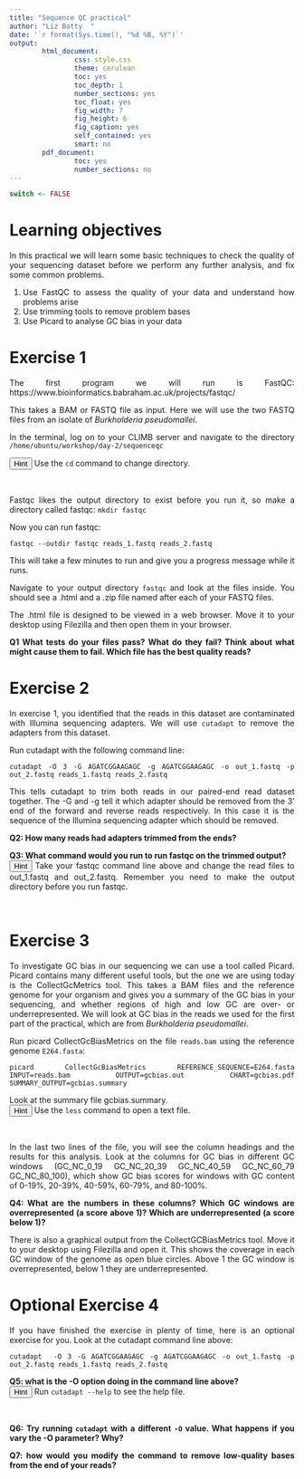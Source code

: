 ```yaml
---
title: "Sequence QC practical"
author: "Liz Batty  "
date: '`r format(Sys.time(), "%d %B, %Y")`'
output:
        html_document:
                css: style.css
                theme: cerulean
                toc: yes
                toc_depth: 1
                number_sections: yes
                toc_float: yes
                fig_width: 7
                fig_height: 6
                fig_caption: yes
                self_contained: yes
                smart: no
        pdf_document:
                toc: yes
                number_sections: no
---
```


<style>
body {
text-align: justify}
</style>

```r
switch <- FALSE
```

# Learning objectives {-}

In this practical we will learn some basic techniques to check the quality of your sequencing dataset before we perform any further analysis, and fix some common problems.

1. Use FastQC to assess the quality of your data and understand how problems arise
2. Use trimming tools to remove problem bases
3. Use Picard to analyse GC bias in your data

# Exercise 1 {-}

The first program we will run is FastQC:
https://www.bioinformatics.babraham.ac.uk/projects/fastqc/

This takes a BAM or FASTQ file as input. Here we will use the two FASTQ files from an isolate of *Burkholderia pseudomallei*.

In the terminal, log on to your CLIMB server and navigate to the directory `/home/ubuntu/workshop/day-2/sequenceqc`

<div class="toggle"><button>Hint</button>
Use the `cd` command to change directory.</div><br>

Fastqc likes the output directory to exist before you run it, so make a directory called fastqc: `mkdir fastqc`

Now you can run fastqc:

```fastqc --outdir fastqc reads_1.fastq reads_2.fastq```

This will take a few minutes to run and give you a progress message while it runs.

Navigate to your output directory `fastqc` and look at the files inside. You should see a .html and a .zip file named after each of your FASTQ files.

The .html file is designed to be viewed in a web browser. Move it to your desktop using Filezilla and then open them in your browser.

**Q1 What tests do your files pass? What do they fail? Think about what might cause them to fail. Which file has the best quality reads?**

# Exercise 2 {-}

In exercise 1, you identified that the reads in this dataset are contaminated with Illumina sequencing adapters. We will use `cutadapt` to remove the adapters from this dataset. 

Run cutadapt with the following command line:

```cutadapt -O 3 -G AGATCGGAAGAGC -g AGATCGGAAGAGC -o out_1.fastq -p out_2.fastq reads_1.fastq reads_2.fastq```

This tells cutadapt to trim both reads in our paired-end read dataset together. The -G and -g tell it which adapter should be removed from the 3' end of the forward and reverse reads respectively. In this case it is the sequence of the Illumina sequencing adapter which should be removed.

**Q2: How many reads had adapters trimmed from the ends?**

**Q3: What command would you run to run fastqc on the trimmed output?**
<div class="toggle"><button>Hint</button>Take your fastqc command line above and change the read files to out_1.fastq and out_2.fastq. Remember you need to make the output directory before you run fastqc.</div><br>


# Exercise 3 {-}

To investigate GC bias in our sequencing we can use a tool called Picard. Picard contains many different useful tools, but the one we are using today is the CollectGcMetrics tool. This takes a BAM files and the reference genome for your organism and gives you a summary of the GC bias in your sequencing, and whether regions of high and low GC are over- or underrepresented. We will look at GC bias in the reads we used for the first part of the practical, which are from *Burkholderia pseudomallei*.

Run picard CollectGcBiasMetrics on the file `reads.bam` using the reference genome `E264.fasta`:

```picard CollectGcBiasMetrics REFERENCE_SEQUENCE=E264.fasta INPUT=reads.bam OUTPUT=gcbias.out CHART=gcbias.pdf SUMMARY_OUTPUT=gcbias.summary```

Look at the summary file gcbias.summary. 
<div class="toggle"><button>Hint</button>Use the `less` command to open a text file.</div><br>

In the last two lines of the file, you will see the column headings and the results for this analysis. Look at the columns for GC bias in different GC windows (GC_NC_0_19 GC_NC_20_39 GC_NC_40_59 GC_NC_60_79 GC_NC_80_100), which show GC bias scores for windows with GC content of 0-19%, 20-39%, 40-59%, 60-79%, and 80-100%. 

**Q4: What are the numbers in these columns? Which GC windows are overrepresented (a score above 1)? Which are underrepresented (a score below 1)?**

There is also a graphical output from the CollectGCBiasMetrics tool. Move it to your desktop using Filezilla and open it. This shows the coverage in each GC window of the genome as open blue circles. Above 1 the GC window is overrepresented, below 1 they are underrepresented.

# Optional Exercise 4 {-}

If you have finished the exercise in plenty of time, here is an optional exercise for you. Look at the cutadapt command line above:

```cutadapt  -O 3 -G AGATCGGAAGAGC -g AGATCGGAAGAGC -o out_1.fastq -p out_2.fastq reads_1.fastq reads_2.fastq```

**Q5: what is the -O option doing in the command line above?**
<div class="toggle"><button>Hint</button>Run `cutadapt --help` to see the help file.</div><br>

**Q6: Try running `cutadapt` with a different `-O` value. What happens if you vary the -O parameter? Why?**

**Q7: how would you modify the command to remove low-quality bases from the end of your reads?**

<script>
  $(".toggle").click(function() {
    $(this).toggleClass("open");
  });
</script>




